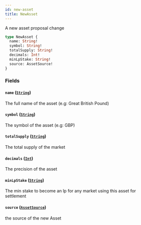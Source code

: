 ```yaml
---
id: new-asset
title: NewAsset
---
```



A new asset proposal change

```graphql
type NewAsset {
  name: String!
  symbol: String!
  totalSupply: String!
  decimals: Int!
  minLpStake: String!
  source: AssetSource!
}
```


### Fields

#### `name` ([`String`](/docs/mainnet/graphql/scalars/string))

The full name of the asset (e.g: Great British Pound)


#### `symbol` ([`String`](/docs/mainnet/graphql/scalars/string))

The symbol of the asset (e.g: GBP)


#### `totalSupply` ([`String`](/docs/mainnet/graphql/scalars/string))

The total supply of the market


#### `decimals` ([`Int`](/docs/mainnet/graphql/scalars/int))

The precision of the asset


#### `minLpStake` ([`String`](/docs/mainnet/graphql/scalars/string))

The min stake to become an lp for any market using this asset for settlement


#### `source` ([`AssetSource`](/docs/mainnet/graphql/unions/asset-source))

the source of the new Asset




